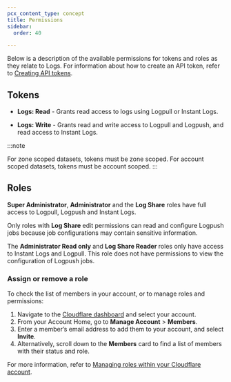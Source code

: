 ```yaml
---
pcx_content_type: concept
title: Permissions
sidebar:
  order: 40

---
```


Below is a description of the available permissions for tokens and roles as they relate to Logs. For information about how to create an API token, refer to [Creating API tokens](/fundamentals/api/get-started/create-token/).

## Tokens

* **Logs: Read** - Grants read access to logs using Logpull or Instant Logs.

* **Logs: Write** - Grants read and write access to Logpull and Logpush, and read access to Instant Logs.

:::note

For zone scoped datasets, tokens must be zone scoped. For account scoped datasets, tokens must be account scoped. 
:::

## Roles

**Super Administrator**, **Administrator** and the **Log Share** roles have full access to Logpull, Logpush and Instant Logs.

Only roles with **Log Share** edit permissions can read and configure Logpush jobs because job configurations may contain sensitive information.

The **Administrator Read only** and **Log Share Reader** roles only have access to Instant Logs and Logpull. This role does not have permissions to view the configuration of Logpush jobs.

### Assign or remove a role

To check the list of members in your account, or to manage roles and permissions:

1. Navigate to the [Cloudflare dashboard](https://dash.cloudflare.com/login) and select your account.
2. From your Account Home, go to **Manage Account** > **Members**.
3. Enter a member’s email address to add them to your account, and select **Invite**.
4. Alternatively, scroll down to the **Members** card to find a list of members with their status and role.

For more information, refer to [Managing roles within your Cloudflare account](/fundamentals/setup/manage-members/).
